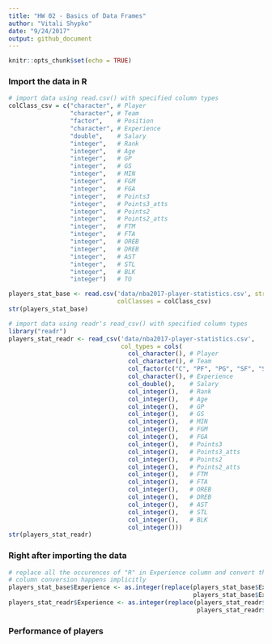 ```yaml
---
title: "HW 02 - Basics of Data Frames"
author: "Vitali Shypko"
date: "9/24/2017"
output: github_document
---
```


```r
knitr::opts_chunk$set(echo = TRUE)
```

### Import the data in R

```r
# import data using read.csv() with specified column types
colClass_csv = c("character", # Player
                 "character", # Team
                 "factor",    # Position
                 "character", # Experience
                 "double",    # Salary
                 "integer",   # Rank
                 "integer",   # Age
                 "integer",   # GP
                 "integer",   # GS
                 "integer",   # MIN
                 "integer",   # FGM
                 "integer",   # FGA
                 "integer",   # Points3               
                 "integer",   # Points3_atts
                 "integer",   # Points2
                 "integer",   # Points2_atts
                 "integer",   # FTM
                 "integer",   # FTA
                 "integer",   # OREB
                 "integer",   # DREB
                 "integer",   # AST
                 "integer",   # STL
                 "integer",   # BLK
                 "integer")   # TO

players_stat_base <- read.csv('data/nba2017-player-statistics.csv', stringsAsFactors = FALSE, 
                              colClasses = colClass_csv)
str(players_stat_base)
```

```r
# import data using readr's read_csv() with specified column types
library("readr")
players_stat_readr <- read_csv('data/nba2017-player-statistics.csv', 
                               col_types = cols(
                                 col_character(), # Player
                                 col_character(), # Team
                                 col_factor(c("C", "PF", "PG", "SF", "SG")),    # Position
                                 col_character(), # Experience
                                 col_double(),    # Salary
                                 col_integer(),   # Rank
                                 col_integer(),   # Age
                                 col_integer(),   # GP
                                 col_integer(),   # GS
                                 col_integer(),   # MIN
                                 col_integer(),   # FGM
                                 col_integer(),   # FGA
                                 col_integer(),   # Points3               
                                 col_integer(),   # Points3_atts
                                 col_integer(),   # Points2
                                 col_integer(),   # Points2_atts
                                 col_integer(),   # FTM
                                 col_integer(),   # FTA
                                 col_integer(),   # OREB
                                 col_integer(),   # DREB
                                 col_integer(),   # AST
                                 col_integer(),   # STL
                                 col_integer(),   # BLK
                                 col_integer()))
str(players_stat_readr)
```

### Right after importing the data

```r
# replace all the occurences of "R" in Experience column and convert the column to integers.
# column conversion happens implicitly
players_stat_base$Experience <- as.integer(replace(players_stat_base$Experience,
                                                   players_stat_base$Experience=="R", 1))
players_stat_readr$Experience <- as.integer(replace(players_stat_readr$Experience,
                                                    players_stat_readr$Experience=="R", 1))
```

### Performance of players

```r

```